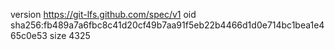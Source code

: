 version https://git-lfs.github.com/spec/v1
oid sha256:fb489a7a6fbc8c41d20cf49b7aa91f5eb22b4466d1d0e714bc1bea1e465c0e53
size 4325
